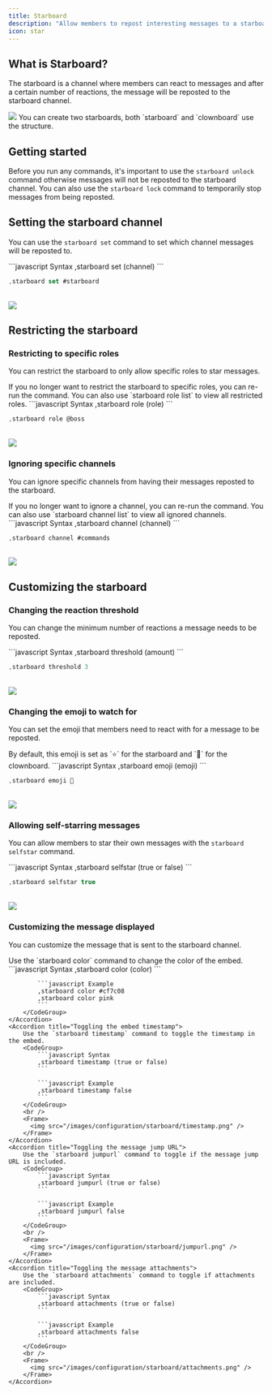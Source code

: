 ```yaml
---
title: Starboard
description: "Allow members to repost interesting messages to a starboard channel."
icon: star
---
```


## What is Starboard?

The starboard is a channel where members can react to messages and after a certain number of reactions, the message will be reposted to the starboard channel.

<Frame>
  <img src="/images/configuration/starboard/example.png" />
</Frame>
<Info>
  You can create two starboards, both `starboard` and `clownboard` use the
  structure.
</Info>

## Getting started

Before you run any commands, it's important to use the `starboard unlock` command otherwise
messages will not be reposted to the starboard channel. You can also use the `starboard lock` command to temporarily stop messages from being reposted.

## Setting the starboard channel

You can use the `starboard set` command to set which channel messages will be reposted to.

<CodeGroup>
```javascript Syntax
,starboard set (channel)
```

```javascript Example
,starboard set #starboard
```

</CodeGroup>
<br />
<Frame>
  <img src="/images/configuration/starboard/set.png" />
</Frame>

## Restricting the starboard

### Restricting to specific roles

You can restrict the starboard to only allow specific roles to star messages.

<Info>
  If you no longer want to restrict the starboard to specific roles, you can
  re-run the command. You can also use `starboard role list` to view all
  restricted roles.
</Info>

<CodeGroup>
```javascript Syntax
,starboard role (role)
```

```javascript Example
,starboard role @boss
```

</CodeGroup>
<br />
<Frame>
  <img src="/images/configuration/starboard/role.png" />
</Frame>

### Ignoring specific channels

You can ignore specific channels from having their messages reposted to the starboard.

<Info>
  If you no longer want to ignore a channel, you can re-run the command. You can
  also use `starboard channel list` to view all ignored channels.
</Info>

<CodeGroup>
```javascript Syntax
,starboard channel (channel)
```

```javascript Example
,starboard channel #commands
```

</CodeGroup>
<br />
<Frame>
  <img src="/images/configuration/starboard/channel.png" />
</Frame>

## Customizing the starboard

### Changing the reaction threshold

You can change the minimum number of reactions a message needs to be reposted.

<CodeGroup>
```javascript Syntax
,starboard threshold (amount)
```

```javascript Example
,starboard threshold 3
```

</CodeGroup>
<br />
<Frame>
  <img src="/images/configuration/starboard/threshold.png" />
</Frame>

### Changing the emoji to watch for

You can set the emoji that members need to react with for a message to be reposted.

<Info>
  By default, this emoji is set as `⭐` for the starboard and `🤡` for the
  clownboard.
</Info>

<CodeGroup>
```javascript Syntax
,starboard emoji (emoji)
```

```javascript Example
,starboard emoji 🤩
```

</CodeGroup>
<br />
<Frame>
  <img src="/images/configuration/starboard/emoji.png" />
</Frame>

### Allowing self-starring messages

You can allow members to star their own messages with the `starboard selfstar` command.

<CodeGroup>
```javascript Syntax
,starboard selfstar (true or false)
```

```javascript Example
,starboard selfstar true
```

</CodeGroup>
<br />
<Frame>
  <img src="/images/configuration/starboard/selfstar.png" />
</Frame>

### Customizing the message displayed

You can customize the message that is sent to the starboard channel.

<AccordionGroup>
    <Accordion title="Changing the embed color">
        Use the `starboard color` command to change the color of the embed.
        <CodeGroup>
            ```javascript Syntax
            ,starboard color (color)
            ```

            ```javascript Example
            ,starboard color #cf7c08
            ,starboard color pink
            ```
        </CodeGroup>
    </Accordion>
    <Accordion title="Toggling the embed timestamp">
        Use the `starboard timestamp` command to toggle the timestamp in the embed.
        <CodeGroup>
            ```javascript Syntax
            ,starboard timestamp (true or false)
            ```

            ```javascript Example
            ,starboard timestamp false
            ```
        </CodeGroup>
        <br />
        <Frame>
          <img src="/images/configuration/starboard/timestamp.png" />
        </Frame>
    </Accordion>
    <Accordion title="Toggling the message jump URL">
        Use the `starboard jumpurl` command to toggle if the message jump URL is included.
        <CodeGroup>
            ```javascript Syntax
            ,starboard jumpurl (true or false)
            ```

            ```javascript Example
            ,starboard jumpurl false
            ```
        </CodeGroup>
        <br />
        <Frame>
          <img src="/images/configuration/starboard/jumpurl.png" />
        </Frame>
    </Accordion>
    <Accordion title="Toggling the message attachments">
        Use the `starboard attachments` command to toggle if attachments are included.
        <CodeGroup>
            ```javascript Syntax
            ,starboard attachments (true or false)
            ```

            ```javascript Example
            ,starboard attachments false
            ```
        </CodeGroup>
        <br />
        <Frame>
          <img src="/images/configuration/starboard/attachments.png" />
        </Frame>
    </Accordion>

</AccordionGroup>
